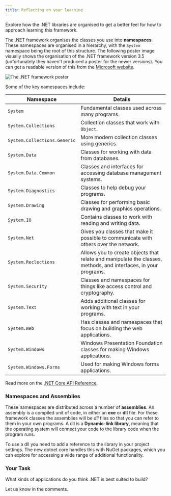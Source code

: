 ```yaml
---
title: Reflecting on your learning
---
```


Explore how the .NET libraries are organised to get a better feel for how to approach learning this framework.

The .NET framework organises the classes you use into **namespaces**. These namespaces are organised in a hierarchy, with the `System` namespace being the root of this structure. The following poster image visually shows the organisation of the .NET framework version 3.5 (unfortunately they haven't produced a poster for the newer versions). You can get a readable version of this from the [Microsoft website](https://www.microsoft.com/en-us/download/confirmation.aspx?id=19341).

![The .NET framework poster](./images/sit771-dotnet-poster.png)

Some of the key namespaces include:

Namespace | Details 
---------|----------
`System` | Fundamental classes used across many programs.
`System.Collections` | Collection classes that work with `Object`.
`System.Collections.Generic` | More modern collection classes using generics. 
`System.Data` | Classes for working with data from databases.
`System.Data.Common` | Classes and interfaces for accessing database management systems.
`System.Diagnostics` | Classes to help debug your programs. 
`System.Drawing` | Classes for performing basic drawing and graphics operations.
`System.IO` | Contains classes to work with reading and writing data.
`System.Net` | Gives you classes that make it possible to communicate with others over the network.
`System.Reclections` | Allows you to create objects that relate and manipulate the classes, methods, and interfaces, in your programs.
`System.Security` | Classes and namespaces for things like access control and cryptography.
`System.Text` | Adds additional classes for working with text in your programs.
`System.Web` | Has classes and namespaces that focus on building the web applications.
`System.Windows` | Windows Presentation Foundation classes for making Windows applications.
`System.Windows.Forms` | Used for making Windows forms applications.

Read more on the [.NET Core API Reference](https://docs.microsoft.com/en-us/dotnet/core/api/).

### Namespaces and Assemblies

These namespaces are distributed across a number of **assemblies**. An assembly is a compiled unit of code, in either an **exe** or **dll** file. For these framework classes the assemblies will be _dll_ files so that you can refer to them in your own programs. A dll is a **Dynamic-link library**, meaning that the operating system will connect your code to the library code when the program runs.

To use a dll you need to add a reference to the library in your project settings. The new dotnet core handles this with NuGet packages, which you can explore for accessing a wide range of additional functionality.

### Your Task

What kinds of applications do you think .NET is best suited to build?

Let us know in the comments.
